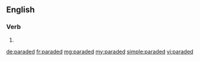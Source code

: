 ==English==

===Verb===
{{head|en|verb form}}

# {{en-past of|parade}}

[[de:paraded]]
[[fr:paraded]]
[[mg:paraded]]
[[my:paraded]]
[[simple:paraded]]
[[vi:paraded]]